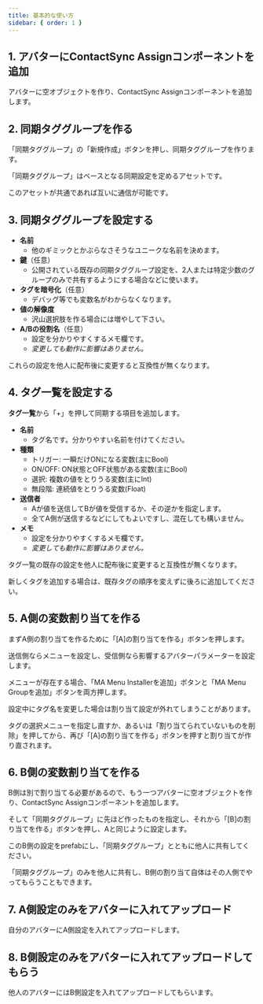 ```yaml
---
title: 基本的な使い方
sidebar: { order: 1 }
---
```



## 1. アバターにContactSync Assignコンポーネントを追加

アバターに空オブジェクトを作り、ContactSync Assignコンポーネントを追加します。

## 2. 同期タググループを作る

「同期タググループ」の「新規作成」ボタンを押し、同期タググループを作ります。

<Aside type="tip">
「同期タググループ」はベースとなる同期設定を定めるアセットです。

このアセットが共通であれば互いに通信が可能です。
</Aside>

## 3. 同期タググループを設定する

- **名前**
  - 他のギミックとかぶらなさそうなユニークな名前を決めます。
- **鍵**（任意）
  - 公開されている既存の同期タググループ設定を、2人または特定少数のグループのみで共有するようにする場合などに使います。
- **タグを暗号化**（任意）
  - デバッグ等でも変数名がわからなくなります。
- **値の解像度**
  - 沢山選択肢を作る場合には増やして下さい。
- **A/Bの役割名**（任意）
  - 設定を分かりやすくするメモ欄です。
  - _変更しても動作に影響はありません。_

<Aside type="caution">
これらの設定を他人に配布後に変更すると互換性が無くなります。
</Aside>

## 4. タグ一覧を設定する

**タグ一覧**から「+」を押して同期する項目を追加します。

- **名前**
  - タグ名です。分かりやすい名前を付けてください。
- **種類**
  - トリガー: 一瞬だけONになる変数(主にBool)
  - ON/OFF: ON状態とOFF状態がある変数(主にBool)
  - 選択: 複数の値をとりうる変数(主にInt)
  - 無段階: 連続値をとりうる変数(Float)
- **送信者**
  - Aが値を送信してBが値を受信するか、その逆かを指定します。
  - 全てA側が送信するなどにしてもよいですし、混在しても構いません。
- **メモ**
  - 設定を分かりやすくするメモ欄です。
  - _変更しても動作に影響はありません。_

<Aside type="caution">
タグ一覧の既存の設定を他人に配布後に変更すると互換性が無くなります。

新しくタグを追加する場合は、既存タグの順序を変えずに後ろに追加してください。
</Aside>

## 5. A側の変数割り当てを作る

まずA側の割り当てを作るために「[A]の割り当てを作る」ボタンを押します。

送信側ならメニューを設定し、受信側なら影響するアバターパラメーターを設定します。

メニューが存在する場合、「MA Menu Installerを追加」ボタンと「MA Menu Groupを追加」ボタンを両方押します。

<Aside type="tip">
設定中にタグ名を変更した場合は割り当て設定が外れてしまうことがあります。

タグの選択メニューを指定し直すか、あるいは「割り当てられていないものを削除」を押してから、再び「[A]の割り当てを作る」ボタンを押すと割り当てが作り直されます。
</Aside>

## 6. B側の変数割り当てを作る

B側は別で割り当てる必要があるので、もう一つアバターに空オブジェクトを作り、ContactSync Assignコンポーネントを追加します。

そして「同期タググループ」に先ほど作ったものを指定し、それから「[B]の割り当てを作る」ボタンを押し、Aと同じように設定します。

このB側の設定をprefabにし、「同期タググループ」とともに他人に共有してください。

<Aside type="tip">
「同期タググループ」のみを他人に共有し、B側の割り当て自体はその人側でやってもらうこともできます。
</Aside>

## 7. A側設定のみをアバターに入れてアップロード

自分のアバターにA側設定を入れてアップロードします。

## 8. B側設定のみをアバターに入れてアップロードしてもらう

他人のアバターにはB側設定を入れてアップロードしてもらいます。
